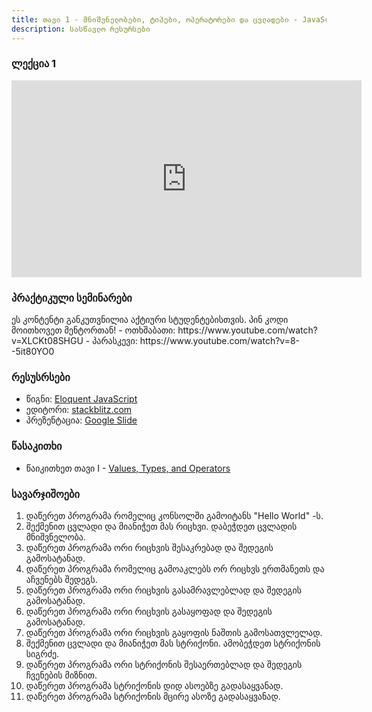 ```yaml
---
title: თავი 1 - მნიშვნელობები, ტიპები, ოპერატორები და ცვლადები - JavaScript 2024W
description: სასწავლო რესურსები
---
```


### ლექცია 1

<iframe
  width="560"
  height="315"
  src="https://www.youtube.com/embed/b4ZuycyfZdA?si=QPLyNdJnxWuuPmrs"
  title="YouTube video player"
  frameborder="0"
  allow="accelerometer; autoplay; clipboard-write; encrypted-media; gyroscope; picture-in-picture; web-share"
  allowFullScreen
></iframe>

### პრაქტიკული სემინარები

<Card>
  <PinCodeProtectedContent>
    <Locked>
      ეს კონტენტი განკუთვნილია აქტიური სტუდენტებისთვის. პინ კოდი მოითხოვეთ
      მენტორთან!
    </Locked>
    <Unlocked>
      - ოთხშაბათი: https://www.youtube.com/watch?v=XLCKt08SHGU
      - პარასკევი: https://www.youtube.com/watch?v=8--5it80YO0
    </Unlocked>
  </PinCodeProtectedContent>
</Card>

### რესუსრსები

- წიგნი: [Eloquent JavaScript](https://eloquentjavascript.net/)
- ედიტორი: [stackblitz.com](https://stackblitz.com)
- პრეზენტაცია: [Google Slide](https://docs.google.com/presentation/d/1PBe4mAZi6E6kWzpJ2CQeRJbcwwocBUoFKOG2quy_Vjs/edit?usp=sharing)

### წასაკითხი

- წაიკითხეთ თავი I - [Values, Types, and Operators](https://eloquentjavascript.net/01_values.html)

### სავარჯიშოები

1. დაწერეთ პროგრამა რომელიც კონსოლში გამოიტანს "Hello World" -ს.
2. შექმენით ცვლადი და მიანიჭეთ მას რიცხვი. დაბეჭდეთ ცვლადის მნიშვნელობა.
3. დაწერეთ პროგრამა ორი რიცხვის შესაკრებად და შედეგის გამოსატანად.
4. დაწერეთ პროგრამა რომელიც გამოაკლებს ორ რიცხვს ერთმანეთს და აჩვენებს შედეგს.
5. დაწერეთ პროგრამა ორი რიცხვის გასამრავლებლად და შედეგის გამოსატანად.
6. დაწერეთ პროგრამა ორი რიცხვის გასაყოფად და შედეგის გამოსატანად.
7. დაწერეთ პროგრამა ორი რიცხვის გაყოფის ნაშთის გამოსათვლელად.
8. შექმენით ცვლადი და მიანიჭეთ მას სტრიქონი. ამობეჭდეთ სტრიქონის სიგრძე.
9. დაწერეთ პროგრამა ორი სტრიქონის შესაერთებლად და შედეგის ჩვენების მიზნით.
10. დაწერეთ პროგრამა სტრიქონის დიდ ასოებზე გადასაყვანად.
11. დაწერეთ პროგრამა სტრიქონის მცირე ასოზე გადასაყვანად.
